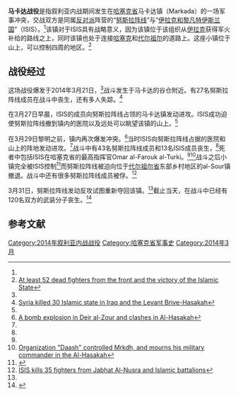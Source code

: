 {{Infobox military conflict
|date= 2014年3月21日至3月31日<br/>({{Age in months, weeks and days|year1=2014|month1=3|day1=21|year2=2014|month2=3|day2=31}})
|partof=[[叙利亚内战|叙利亚内战]]和[[叙利亚反对派-伊拉克和黎凡特伊斯兰国冲突|叙利亚反对派-伊拉克和黎凡特伊斯兰国冲突]]
|place=[[叙利亚|叙利亚]][[哈塞克省|哈塞克省]]马卡达镇
|result=ISIS获胜
*ISIS在3月29日占领马卡达镇<ref name="seizes"/>
|combatant1={{Flagicon image|Flag of Jabhat al-Nusra.jpg}} [[努斯拉阵线|努斯拉阵线]]
|combatant2={{flagicon image|ShababFlag.svg}} [[伊拉克和黎凡特伊斯兰国|伊拉克和黎凡特伊斯兰国]]（ISIS）
|commander1=阿布·穆罕默德·約拉尼<br/>（努斯拉阵线领导人）
|commander2=[[阿布·贝克尔·巴格达迪|阿布·贝克尔·巴格达迪]]<br/>（ISIS领导人）<br/>Omar al-Farouk al-Turki（阵亡）<br/>（哈塞克省ISIS最高领导人）<ref name="seizes"/>
|strength1=
|strength2=
|casualties1=
|casualties2=
|casualties3=双方总计120人丧生<ref name="keypost"/>
}}
'''马卡达战役'''是指叙利亚内战期间发生在[[哈塞克省|哈塞克省]]马卡达镇（Markada）的一场军事冲突，交战双方是同属[[叙利亚反对派|反对派]]阵营的“[[努斯拉阵线|努斯拉阵线]]”与“[[伊拉克和黎凡特伊斯兰国|伊拉克和黎凡特伊斯兰国]]”（ISIS）。<ref name="keypost"/>该镇对于ISIS具有战略意义，因为该镇位于该组织从[[伊拉克|伊拉克]]获得军火补给的路线之上，同时该镇也处于连接[[哈塞克|哈塞克]]和[[代尔祖尔|代尔祖尔]]的道路上。这座小镇位于山上，可以控制四周的地区。<ref name="52dead">[http://syriahr.com/index.php?option=com_news&nid=17223&Itemid=2&task=displaynews#.UznXRvmSyfU At least 52 dead fighters from the front and the victory of the Islamic State]</ref>

==战役经过==

这场战役爆发于2014年3月21日，<ref name="keypost"/>战斗发生于马卡达的谷仓附近。有27名努斯拉阵线成员在战斗中丧生，还有多人失踪。<ref name="30islamic">[http://syriahr.com/index.php?option=com_news&nid=17278&Itemid=2&task=displaynews#.UznXE_mSyfU Syria killed 30 Islamic state in Iraq and the Levant Brive-Hasakah]</ref>

在3月27日早晨，ISIS的成员向努斯拉阵线占领的马卡达镇发动进攻。ISIS成功迫使努斯拉阵线撤到镇内的医院以及远处可以眺望该镇的山上。<ref name="mourns"/>

在3月29日黎明之前，镇内再次爆发冲突。<ref>[http://syriahr.com/index.php?option=com_news&nid=17161&Itemid=2&task=displaynews#.UznXfvmSyfU A bomb explosion in Deir al-Zour and clashes in Al-Hasakah]</ref>当时ISIS向努斯拉阵线占据的医院和山上的阵地发动进攻。<ref name="mourns"/>战斗中有43名努斯拉阵线成员和13名ISIS成员丧生，<ref name="30islamic"/>死者中包括ISIS在哈塞克省的最高指挥官Omar al-Farouk al-Turki。<ref name="seizes"/><ref name="mourns">[http://www.all4syria.info/Archive/139573 Organization "Daash" controlled Mrkdh, and mourns his military commander in the Al-Hasakah]</ref>战斗之后小镇完全被ISIS控制<ref name="seizes">{{Cite web |url=http://www.dailystar.com.lb/News/Middle-East/2014/Mar-31/251760-isis-seizes-town-from-nusra-in-hassakeh-province.ashx#axzz2xZm0xbf9 |title=ISIS seizes town from Nusra in Hassakeh province |accessdate=2014-04-20 |archive-date=2019-02-28 |archive-url=https://web.archive.org/web/20190228192328/http://www.dailystar.com.lb/News/Middle-East/2014/Mar-31/251760-isis-seizes-town-from-nusra-in-hassakeh-province.ashx#axzz2xZm0xbf9 |dead-url=no }}</ref>而努斯拉阵线被迫向位于[[代尔祖尔省|代尔祖尔省]]东部乡村地区的al-Sour镇撤退。战斗中还有很多努斯拉阵线成员被俘。<ref>[http://syriahr.com/en/index.php?option=com_news&nid=2022&Itemid=2&task=displaynews#.UznWv_mSyfV ISIS kills 35 fighters from Jabhat Al-Nusra and Islamic battalions]</ref>

3月31日，努斯拉阵线发动反攻试图重新夺回该镇。<ref name="30islamic"/>截止当天，在战斗中已经有120名双方的武装分子丧生。<ref name="keypost">{{Cite web |url=http://www.yourmiddleeast.com/news/syrian-army-retakes-key-post-in-regime-bastion-latakia_22609 |title=Syrian army retakes key post in regime bastion Latakia |accessdate=2014-04-20 |archive-date=2017-10-19 |archive-url=https://web.archive.org/web/20171019060957/http://www.yourmiddleeast.com/news/syrian-army-retakes-key-post-in-regime-bastion-latakia_22609 |dead-url=no }}</ref>

== 参考文献 ==
{{Reflist|colwidth=30em}}

[[Category:2014年叙利亚内战战役|Category:2014年叙利亚内战战役]]
[[Category:哈塞克省军事史|Category:哈塞克省军事史]]
[[Category:2014年3月|Category:2014年3月]]